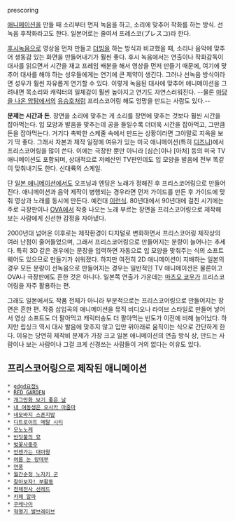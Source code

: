 prescoring

[[애니메이션]]을 만들 때 소리부터 먼저 녹음을 하고, 소리에 맞추어 작화를 하는 방식. 선녹음 후작화라고도 한다. 일본어로는 줄여서 프레스코(プレスコ)라 한다.

[[후시녹음]]으로 영상을 먼저 만들고 [[더빙]]을 하는 방식과 비교했을 때, 소리나 음악에 맞추어 생동감 있는 화면을 만들어내기가 훨씬 좋다. 후시 녹음에서는 연출이나 작화감독이 대사를 읽으면서 시간을 재고 프레임 배분을 해서 영상을 먼저 만들기 때문에, 여기에 맞추어 대사를 해야 하는 성우들에게는 연기에 큰 제약이 생긴다. 그러나 선녹음 방식이라면 성우가 훨씬 자유롭게 연기할 수 있다. 이렇게 녹음된 대사에 맞추어 애니메이션을 그려내면 목소리와 캐릭터의 일체감이 훨씬 높아지고 연기도 자연스러워진다. --물론 [[마당을 나온 암탉]]에서의 [[유승호]]처럼 프리스코어링 해도 엉망을 만드는 사람도 있다.--

'''문제는 시간과 돈'''. 장면을 소리에 맞추는 게 소리를 장면에 맞추는 것보다 훨씬 시간을 잡아먹는다. 입 모양과 발음을 맞추는데 공을 들일수록 더더욱 시간을 잡아먹고, 그만큼 돈을 잡아먹는다. 거기다 촉박한 스케줄 속에서 만드는 상황이라면 그야말로 지옥을 보기 딱 좋다. 그래서 자본과 제작 일정에 여유가 있는 미국 애니메이션(특히 [[디즈니]])에서 프리스코어링을 많이 쓴다. 이에는 극장판 뿐만 아니라 [심슨]이나 [아처] 등의 미국 TV 애니메이션도 포함되며, 상대적으로 저예산인 TV판인데도 입 모양을 발음에 전부 똑같이 맞춰내기도 한다. 신대륙의 스케일.

단 [[일본 애니메이션]]에서도 오프닝과 엔딩은 노래가 정해진 후 프리스코어링으로 만들어진다. 애니메이션과 음악 제작이 병행되는 경우라면 먼저 가이드를 만든 후 가이드에 맞춰 영상과 노래를 동시에 만든다. 예컨대 [http://youtu.be/hrw_3RZS9i0 이런식]. 80년대에서 90년대에 걸친 시기에는 주로 극장판이나 [[OVA]]에서 작중 나오는 노래 부르는 장면을 프리스코어링으로 제작해 보는 사람에게 신선한 감정을 자아냈다. 

2000년대 넘어온 이후로는 제작환경이 디지털로 변화하면서 프리스코어링 제작상의 여러 난점이 줄어들었으며, 그래서 프리스코어링으로 만들어지는 분량이 늘어나는 추세다. 특히 3D 같은 경우에는 문장을 입력하면 자동으로 입 모양을 맞춰주는 식의 소프트웨어도 있으므로 만들기가 쉬워졌다. 하지만 여전히 2D 애니메이션이 지배하는 일본의 경우 모든 분량이 선녹음으로 만들어지는 경우는 일반적인 TV 애니메이션은 물론이고 OVA나 극장판에도 흔한 것은 아니다. 일본쪽 연출가 가운데는 [[마츠오 코우]]가 프리스코어링을 자주 활용하는 편.

그래도 일본에서도 작품 전체가 아니라 부분적으로는 프리스코어링으로 만들어지는 장면은 흔한 편. 작중 삽입곡의 애니메이션을 뮤직 비디오나 라이브 스타일로 만들어 넣어서 영상 소프트도 더 팔아먹고 캐릭터송도 더 팔아먹는 빈도가 이전에 비해 늘어났다. 하지만 립싱크 역시 대사 발음에 맞추지 않고 입만 위아래로 움직이는 식으로 간단하게 한다. 이유는 당연히 제작비 문제가 가장 크고 일본 애니메이션의 연출 방식 상, 만드는 사람이나 보는 사람이나 그걸 크게 신경쓰는 사람들이 거의 없다는 이유도 있다.

== 프리스코어링으로 제작된 애니메이션 ==
 * [[gdgd요정s]]
 * [[RED GARDEN]]
 * [[개그만화 보기 좋은 날]]
 * [[내 여동생은 오사카 아줌마]]
 * [[네모바지 스폰지밥]]
 * [[디트로이트 메탈 시티]]
 * [[모노노케]]
 * [[반딧불의 묘]]
 * [[벚꽃사중주]]
 * [[언젠가는 대마왕]]
 * [[여름 눈 랑데부]]
 * [[연풍]]
 * [[월간순정 노자키 군]]
 * [[찾아보자! 부활동]]
 * [[천체전사 선레드]]
 * [[카페 알파]]
 * [[쿠레나이(소설)|쿠레나이]]
 * [[혁명기 발브레이브]]
